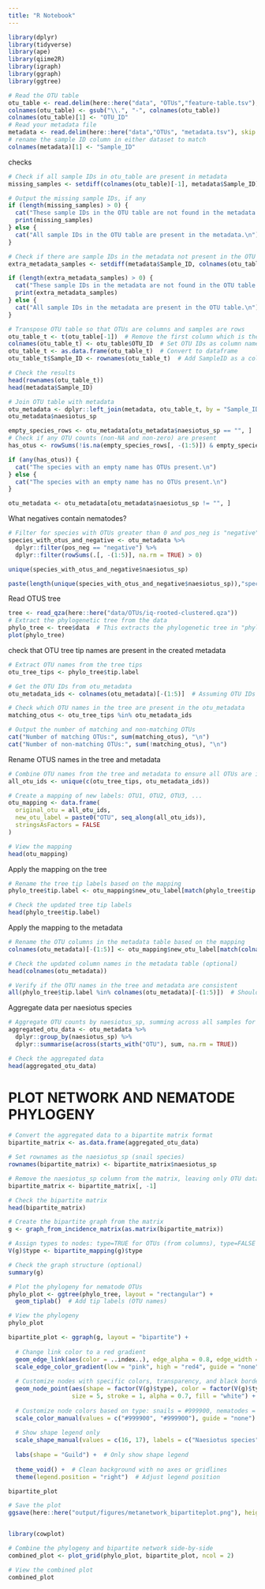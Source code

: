 ```yaml
---
title: "R Notebook"
---
```


```r
library(dplyr)
library(tidyverse)
library(ape)
library(qiime2R) 
library(igraph)
library(ggraph)
library(ggtree)
```



```r
# Read the OTU table
otu_table <- read.delim(here::here("data", "OTUs","feature-table.tsv"), skip = 1)
colnames(otu_table) <- gsub("\\.", "-", colnames(otu_table))
colnames(otu_table)[1] <- "OTU_ID"
# Read your metadata file
metadata <- read.delim(here::here("data","OTUs", "metadata.tsv"), skip = 1)
# rename the sample ID column in either dataset to match
colnames(metadata)[1] <- "Sample_ID"

```

checks

```r
# Check if all sample IDs in otu_table are present in metadata
missing_samples <- setdiff(colnames(otu_table)[-1], metadata$Sample_ID)  # Exclude OTU_ID column

# Output the missing sample IDs, if any
if (length(missing_samples) > 0) {
  cat("These sample IDs in the OTU table are not found in the metadata:\n")
  print(missing_samples)
} else {
  cat("All sample IDs in the OTU table are present in the metadata.\n")
}

# Check if there are sample IDs in the metadata not present in the OTU table
extra_metadata_samples <- setdiff(metadata$Sample_ID, colnames(otu_table)[-1])

if (length(extra_metadata_samples) > 0) {
  cat("These sample IDs in the metadata are not found in the OTU table - i.e. nematodes werent found in them:\n")
  print(extra_metadata_samples)
} else {
  cat("All sample IDs in the metadata are present in the OTU table.\n")
}

```


```r
# Transpose OTU table so that OTUs are columns and samples are rows
otu_table_t <- t(otu_table[-1])  # Remove the first column which is the OTU IDs, then transpose
colnames(otu_table_t) <- otu_table$OTU_ID  # Set OTU IDs as column names
otu_table_t <- as.data.frame(otu_table_t)  # Convert to dataframe
otu_table_t$Sample_ID <- rownames(otu_table_t)  # Add SampleID as a column
```

```r
# Check the results
head(rownames(otu_table_t))
head(metadata$Sample_ID)

```

```r
# Join OTU table with metadata
otu_metadata <- dplyr::left_join(metadata, otu_table_t, by = "Sample_ID")
otu_metadata$naesiotus_sp

```
```r
empty_species_rows <- otu_metadata[otu_metadata$naesiotus_sp == "", ]
# Check if any OTU counts (non-NA and non-zero) are present
has_otus <- rowSums(!is.na(empty_species_rows[, -(1:5)]) & empty_species_rows[, -(1:5)] > 0) > 0

if (any(has_otus)) {
  cat("The species with an empty name has OTUs present.\n")
} else {
  cat("The species with an empty name has no OTUs present.\n")
}

otu_metadata <- otu_metadata[otu_metadata$naesiotus_sp != "", ]
```


What negatives contain nematodes?

```r
# Filter for species with OTUs greater than 0 and pos_neg is "negative"
species_with_otus_and_negative <- otu_metadata %>%
  dplyr::filter(pos_neg == "negative") %>%
  dplyr::filter(rowSums(.[, -(1:5)], na.rm = TRUE) > 0)

unique(species_with_otus_and_negative$naesiotus_sp)

paste(length(unique(species_with_otus_and_negative$naesiotus_sp)),"species with negative controls with nematodes")

```

Read OTUS tree

```r
tree <- read_qza(here::here("data/OTUs/iq-rooted-clustered.qza"))
# Extract the phylogenetic tree from the data
phylo_tree <- tree$data  # This extracts the phylogenetic tree in "phylo" format
plot(phylo_tree)
```
check that OTU tree tip names are present in the created metadata

```r
# Extract OTU names from the tree tips
otu_tree_tips <- phylo_tree$tip.label

# Get the OTU IDs from otu_metadata
otu_metadata_ids <- colnames(otu_metadata)[-(1:5)]  # Assuming OTU IDs start from column 6

# Check which OTU names in the tree are present in the otu_metadata
matching_otus <- otu_tree_tips %in% otu_metadata_ids

# Output the number of matching and non-matching OTUs
cat("Number of matching OTUs:", sum(matching_otus), "\n")
cat("Number of non-matching OTUs:", sum(!matching_otus), "\n")

```

Rename OTUS names in the tree and metadata

```r
# Combine OTU names from the tree and metadata to ensure all OTUs are included
all_otu_ids <- unique(c(otu_tree_tips, otu_metadata_ids))

# Create a mapping of new labels: OTU1, OTU2, OTU3, ...
otu_mapping <- data.frame(
  original_otu = all_otu_ids,
  new_otu_label = paste0("OTU", seq_along(all_otu_ids)),
  stringsAsFactors = FALSE
)

# View the mapping
head(otu_mapping)
```

Apply the mapping on the tree

```r
# Rename the tree tip labels based on the mapping
phylo_tree$tip.label <- otu_mapping$new_otu_label[match(phylo_tree$tip.label, otu_mapping$original_otu)]

# Check the updated tree tip labels
head(phylo_tree$tip.label)

```

Apply the mapping to the metadata

```r
# Rename the OTU columns in the metadata table based on the mapping
colnames(otu_metadata)[-(1:5)] <- otu_mapping$new_otu_label[match(colnames(otu_metadata)[-(1:5)], otu_mapping$original_otu)]

# Check the updated column names in the metadata table (optional)
head(colnames(otu_metadata))
```


```r
# Verify if the OTU names in the tree and metadata are consistent
all(phylo_tree$tip.label %in% colnames(otu_metadata)[-(1:5)])  # Should return TRUE if consistent
```

Aggregate data per naesiotus species

```r
# Aggregate OTU counts by naesiotus_sp, summing across all samples for each species
aggregated_otu_data <- otu_metadata %>%
  dplyr::group_by(naesiotus_sp) %>%
  dplyr::summarise(across(starts_with("OTU"), sum, na.rm = TRUE))

# Check the aggregated data
head(aggregated_otu_data)
```



# PLOT NETWORK AND NEMATODE PHYLOGENY

```r
# Convert the aggregated data to a bipartite matrix format
bipartite_matrix <- as.data.frame(aggregated_otu_data)

# Set rownames as the naesiotus_sp (snail species)
rownames(bipartite_matrix) <- bipartite_matrix$naesiotus_sp

# Remove the naesiotus_sp column from the matrix, leaving only OTU data
bipartite_matrix <- bipartite_matrix[, -1]

# Check the bipartite matrix
head(bipartite_matrix)

```


```r
# Create the bipartite graph from the matrix
g <- graph_from_incidence_matrix(as.matrix(bipartite_matrix))

# Assign types to nodes: type=TRUE for OTUs (from columns), type=FALSE for snails (from rows)
V(g)$type <- bipartite_mapping(g)$type

# Check the graph structure (optional)
summary(g)
```

```r
# Plot the phylogeny for nematode OTUs
phylo_plot <- ggtree(phylo_tree, layout = "rectangular") +
  geom_tiplab()  # Add tip labels (OTU names)

# View the phylogeny
phylo_plot
```

```r
bipartite_plot <- ggraph(g, layout = "bipartite") +
  
  # Change link color to a red gradient
  geom_edge_link(aes(color = ..index..), edge_alpha = 0.8, edge_width = 0.6) +
  scale_edge_color_gradient(low = "pink", high = "red4", guide = "none") +  # Remove edge color legend
  
  # Customize nodes with specific colors, transparency, and black borders
  geom_node_point(aes(shape = factor(V(g)$type), color = factor(V(g)$type)), 
                  size = 5, stroke = 1, alpha = 0.7, fill = "white") +
  
  # Customize node colors based on type: snails = #999900, nematodes = #00FFCC
  scale_color_manual(values = c("#999900", "#999900"), guide = "none") +  # Remove color legend
  
  # Show shape legend only
  scale_shape_manual(values = c(16, 17), labels = c("Naesiotus species", "Nematode OTUs")) +
  
  labs(shape = "Guild") +  # Only show shape legend
  
  theme_void() +  # Clean background with no axes or gridlines
  theme(legend.position = "right")  # Adjust legend position

bipartite_plot

# Save the plot
ggsave(here::here("output/figures/metanetwork_bipartiteplot.png"), height = 3, width = 12)



```



```r

library(cowplot)

# Combine the phylogeny and bipartite network side-by-side
combined_plot <- plot_grid(phylo_plot, bipartite_plot, ncol = 2)

# View the combined plot
combined_plot

```


